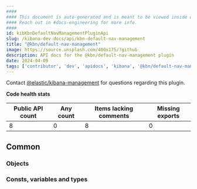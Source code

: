 ```yaml
---
####
#### This document is auto-generated and is meant to be viewed inside our experimental, new docs system.
#### Reach out in #docs-engineering for more info.
####
id: kibKbnDefaultNavManagementPluginApi
slug: /kibana-dev-docs/api/kbn-default-nav-management
title: "@kbn/default-nav-management"
image: https://source.unsplash.com/400x175/?github
description: API docs for the @kbn/default-nav-management plugin
date: 2024-04-09
tags: ['contributor', 'dev', 'apidocs', 'kibana', '@kbn/default-nav-management']
---
```




Contact [@elastic/kibana-management](https://github.com/orgs/elastic/teams/kibana-management) for questions regarding this plugin.

**Code health stats**

| Public API count  | Any count | Items lacking comments | Missing exports |
|-------------------|-----------|------------------------|-----------------|
| 8 | 0 | 8 | 0 |

## Common

### Objects
<DocDefinitionList data={kbnDefaultNavManagementObj.common.objects}/>

### Consts, variables and types
<DocDefinitionList data={kbnDefaultNavManagementObj.common.misc}/>

